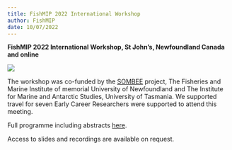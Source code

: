 ```yaml
---
title: FishMIP 2022 International Workshop
author: FishMIP
date: 10/07/2022
---
```


**FishMIP 2022 International Workshop, St John's, Newfoundland Canada and online**

![](images/stjohnspic.png)

The workshop was co-funded by the [SOMBEE](http://sombee.org/){target="_blank"} project, The Fisheries and Marine Institute of memorial University of Newfoundland and The Institute for Marine and Antarctic Studies, University of Tasmania. We supported travel for seven Early Career Researchers were supported to attend this meeting.

Full programme including abstracts [here](https://docs.google.com/document/d/1-qx-44lATN-yIOHd86kjvFIfKFZXp9bb/edit?usp=sharing&ouid=116794278928838702705&rtpof=true&sd=true){target="_blank"}.

Access to slides and recordings are available on request.
